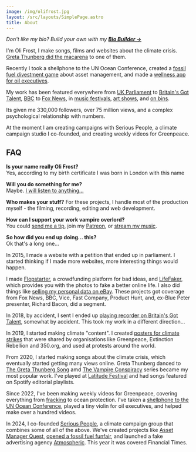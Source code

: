 ```yaml
---
image: /img/olifrost.jpg
layout: /src/layouts/SimplePage.astro
title: About
---
```


*Don't like my bio? Build your own with my **[Bio Builder →](/bio-builder)***

I'm Oli Frost, I make songs, films and websites about the climate crisis. [Greta Thunberg did the macarena](/blog/the-greta-thunberg-song) to one of them.

Recently I took a shellphone to the UN Ocean Conference, created a [fossil fuel divestment game](/blog/asset-manager-quest) about asset management, and made a [wellness app for oil executives](/blog/oilwell). 

My work has been featured everywhere from [UK Parliament](/blog/thehomelessperiod) to [Britain's Got Talent](/blog/recorda-boi), [BBC](/blog/lifefaker) to [Fox News](/blog/data-on-ebay), in [music festivals](/blog/latitude), [art shows](/blog/refer-a-friend), and [on bins](/blog/little-tips). 

Its given me 330,000 followers, over 75 million views, and a complex psychological relationship with numbers.

At the moment I am creating campaigns with Serious People, a climate campaign studio I co-founded, and creating weekly videos for Greenpeace.

## FAQ

**Is your name really Oli Frost?**  
Yes, according to my birth certificate I was born in London with this name

**Will you do something for me?**  
Maybe. [I will listen to anything…](mailto:mail@olifro.st)

**Who makes your stuff?**
For these projects, I handle most of the production myself - the filming, recording, editing and web development.

**How can I support your work vampire overlord?**  
You could [send me a tip](https://ko-fi.com/olifrost), join my [Patreon](https://www.patreon.com/OliFrost/membership), or [stream my music](https://olifro.st/links).

**So how did you end up doing… this?**  
Ok that's a long one…

<BioExpander summary="See more">
In 2015, I made a website with a petition that ended up in parliament. I started thinking if I made more websites, more interesting things would happen.

I made [Flopstarter](/blog/flopstarter), a crowdfunding platform for bad ideas, and [LifeFaker](/blog/lifefaker), which provides you with the photos to fake a better online life. I also did things like [selling my personal data on eBay](/blog/data-on-ebay). These projects got coverage from Fox News, BBC, Vice, Fast Company, Product Hunt, and, ex-Blue Peter presenter, Richard Bacon, did a segment.

In 2018, by accident, I sent I ended up [playing recorder on Britain's Got Talent](/blog/recorda-boi), somewhat by accident. This took my work in a different direction…

In 2019, I started making climate "content". I created [posters for climate strikes](/blog/climate-strike-posters) that were shared by organisations like Greenpeace, Extinction Rebellion and 350.org, and used at protests around the world.

From 2020, I started making songs about the climate crisis, which eventually started getting many views online. Greta Thunberg danced to [The Greta Thunberg Song](/blog/the-greta-thunberg-song) amd [The Vampire Conspiracy](/blog/the-vampire-conspiracy) series became my most popular work. I've played at [Latitude Festival](/blog/latitude) and had songs featured on Spotify editorial playlists.

Since 2022, I've been making weekly videos for Greenpeace, covering everything from [fracking](/blog/fracking-is-good) to ocean protection. I've taken a [shellphone to the UN Ocean Conference](/blog/shellphone), played a tiny violin for oil executives, and helped make over a hundred videos.

In 2024, I co-founded [Serious People](https://seriouspeople.org.uk), a climate campaign group that combines some of all of the above. We've created projects like [Asset Manager Quest](/blog/asset-manager-quest), [opened a fossil fuel funfair](/blog/fossil-fuel-funfair), and launched a fake advertising agency [Atmospheric](/blog/atmospheric). This year it was covered Financial Times.
</BioExpander>
